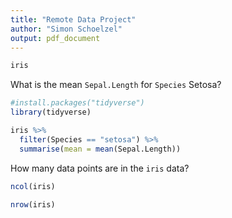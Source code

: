 ```yaml
---
title: "Remote Data Project"
author: "Simon Schoelzel"
output: pdf_document
---
```


```r
iris
```

What is the mean `Sepal.Length` for `Species` Setosa?

```r
#install.packages("tidyverse")
library(tidyverse)

iris %>% 
  filter(Species == "setosa") %>% 
  summarise(mean = mean(Sepal.Length))
```


How many data points are in the `iris` data?

```r
ncol(iris)
```
```r
nrow(iris)
```

